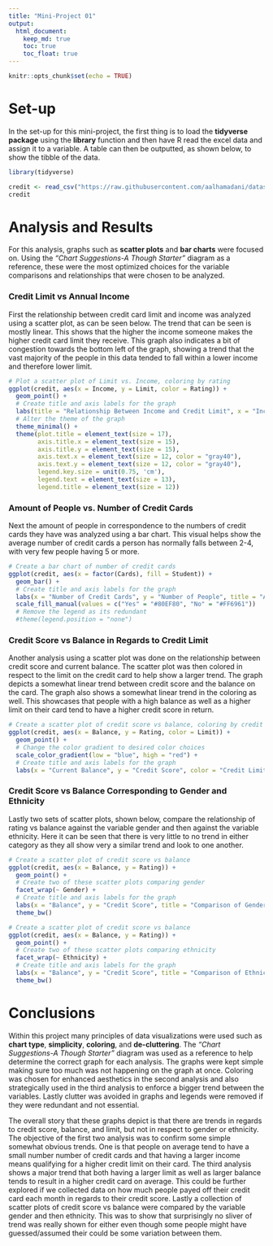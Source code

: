 ---
title: "Mini-Project 01"
output: 
  html_document:
    keep_md: true
    toc: true
    toc_float: true
---

```{r setup, include=FALSE}
knitr::opts_chunk$set(echo = TRUE)
```

# Set-up
In the set-up for this mini-project, the first thing is to load the **tidyverse package** using the **library** function and then have R read the excel data and assign it to a variable. A table can then be outputted, as shown below, to show the tibble of the data.

```{r}
library(tidyverse)
```

```{r}
credit <- read_csv("https://raw.githubusercontent.com/aalhamadani/datasets/refs/heads/main/Credit.csv", col_types = cols())
credit
```

# Analysis and Results
For this analysis, graphs such as **scatter plots** and **bar charts** were focused on. Using the *"Chart Suggestions-A Though Starter"* diagram as a reference, these were the most optimized choices for the variable comparisons and relationships that were chosen to be analyzed.

### Credit Limit vs Annual Income
First the relationship between credit card limit and income was analyzed using a scatter plot, as can be seen below. The trend that can be seen is mostly linear. This shows that the higher the income someone makes the higher credit card limit they receive. This graph also indicates a bit of congestion towards the bottom left of the graph, showing a trend that the vast majority of the people in this data tended to fall within a lower income and therefore lower limit.

```{r}
# Plot a scatter plot of Limit vs. Income, coloring by rating
ggplot(credit, aes(x = Income, y = Limit, color = Rating)) +
  geom_point() +
  # Create title and axis labels for the graph
  labs(title = "Relationship Between Income and Credit Limit", x = "Income (Thousands)", y = "Credit Limit") +
  # Alter the theme of the graph
  theme_minimal() +
  theme(plot.title = element_text(size = 17),
        axis.title.x = element_text(size = 15),
        axis.title.y = element_text(size = 15),
        axis.text.x = element_text(size = 12, color = "gray40"),
        axis.text.y = element_text(size = 12, color = "gray40"),
        legend.key.size = unit(0.75, 'cm'),
        legend.text = element_text(size = 13),
        legend.title = element_text(size = 12))
```

### Amount of People vs. Number of Credit Cards

Next the amount of people in correspondence to the numbers of credit cards they have was analyzed using a bar chart. This visual helps show the average number of credit cards a person has normally falls between 2-4, with very few people having 5 or more. 
```{r}
# Create a bar chart of number of credit cards 
ggplot(credit, aes(x = factor(Cards), fill = Student)) +
  geom_bar() +
  # Create title and axis labels for the graph
  labs(x = "Number of Credit Cards", y = "Number of People", title = "Amount of Credit Cards People Tend to Have") +
  scale_fill_manual(values = c("Yes" = "#80EF80", "No" = "#FF6961"))
  # Remove the legend as its redundant
  #theme(legend.position = "none")

```

### Credit Score vs Balance in Regards to Credit Limit
Another analysis using a scatter plot was done on the relationship between credit score and current balance. The scatter plot was then colored in respect to the limit on the credit card to help show a larger trend. The graph depicts a somewhat linear trend between credit score and the balance on the card. The graph also shows a somewhat linear trend in the coloring as well. This showcases that people with a high balance as well as a higher limit on their card tend to have a higher credit score in return.

```{r}
# Create a scatter plot of credit score vs balance, coloring by credit limit
ggplot(credit, aes(x = Balance, y = Rating, color = Limit)) +
  geom_point() +
  # Change the color gradient to desired color choices
  scale_color_gradient(low = "blue", high = "red") +
  # Create title and axis labels for the graph
  labs(x = "Current Balance", y = "Credit Score", color = "Credit Limit", title = "Relationship Between Credit Score and Balance with Respect to Credit Limit")
```

### Credit Score vs Balance Corresponding to Gender and Ethnicity

Lastly two sets of scatter plots, shown below, compare the relationship of rating vs balance against the variable gender and then against the variable ethnicity. Here it can be seen that there is very little to no trend in either category as they all show very a similar trend and look to one another.

```{r}
# Create a scatter plot of credit score vs balance
ggplot(credit, aes(x = Balance, y = Rating)) +
  geom_point() +
  # Create two of these scatter plots comparing gender
  facet_wrap(~ Gender) +
  # Create title and axis labels for the graph
  labs(x = "Balance", y = "Credit Score", title = "Comparison of Gender in Regards to Credit Score vs Balance") +
  theme_bw()
```

```{r}
# Create a scatter plot of credit score vs balance
ggplot(credit, aes(x = Balance, y = Rating)) +
  geom_point() +
  # Create two of these scatter plots comparing ethnicity
  facet_wrap(~ Ethnicity) +
  # Create title and axis labels for the graph
  labs(x = "Balance", y = "Credit Score", title = "Comparison of Ethnicity in Regards to Credit Score vs Balance") +
  theme_bw()
```

# Conclusions

Within this project many principles of data visualizations were used such as **chart type**, **simplicity**, **coloring**, and **de-cluttering**. The *"Chart Suggestions-A Though Starter"* diagram was used as a reference to help determine the correct graph for each analysis. The graphs were kept simple making sure too much was not happening on the graph at once. Coloring was chosen for enhanced aesthetics in the second analysis and also strategically used in the third analysis to enforce a bigger trend between the variables. Lastly clutter was avoided in graphs and legends were removed if they were redundant and not essential.

The overall story that these graphs depict is that there are trends in regards to credit score, balance, and limit, but not in respect to gender or ethnicity. The objective of the first two analysis was to confirm some simple somewhat obvious trends. One is that people on average tend to have a small number number of credit cards and that having a larger income means qualifying for a higher credit limit on their card. The third analysis shows a major trend that both having a larger limit as well as larger balance tends to result in a higher credit card on average. This could be further explored if we collected data on how much people payed off their credit card each month in regards to their credit score. Lastly a collection of scatter plots of credit score vs balance were compared by the variable gender and then ethnicity. This was to show that surprisingly no sliver of trend was really shown for either even though some people might have guessed/assumed their could be some variation between them.